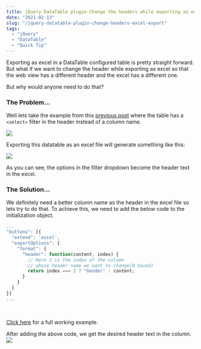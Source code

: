 ```yaml
---
title: jQuery DataTable plugin-Change the headers while exporting as excel
date: "2021-02-13"
slug: "/jquery-datatable-plugin-change-headers-excel-export"
tags:
  - "jQuery"
  - "DataTable"
  - "Quick Tip"
---
```


Exporting as excel in a DataTable configured table is pretty straight forward. But what if we want to change the header while exporting as excel so that the web view has a different header and the excel has a different one.

But why would anyone need to do that? 

### The Problem...
Well lets take the example from this [previous post](/jquery-datatable-plugin-add-dropdown-search-filter-header) where the table has a `<select>` filter in the header instead of a column name. 

<img src="/datatable-export-custom-headers-1.jpg" class="output-screenshots" />

Exporting this datatable as an excel file will generate something like this:

<img src="/datatable-export-custom-headers-2.jpg" class="output-screenshots" />

As you can see, the options in the filter dropdown become the header text in the excel.

### The Solution...
We definitely need a better column name as the header in the excel file so lets try to do that. To achieve this, we need to add the below code to the initialization object.

```js
...
"buttons": [{
  "extend": 'excel',
  "exportOptions": {
    "format": {
      "header": function(content, index) {
        // Here 2 is the index of the column 
        // whose header name we want to change(0 based)
        return index === 2 ? "Gender" : content;
      }
    }
  }
}]
...
```
<br/>
<p>
<a href="https://jsfiddle.net/saurabhmisra87/hL6xw1sk/18/" target="_blank">Click here</a> for a full working example.
</p>

After adding the above code, we get the desired header text in the column.
<img src="/datatable-export-custom-headers-3.jpg" class="output-screenshots" />